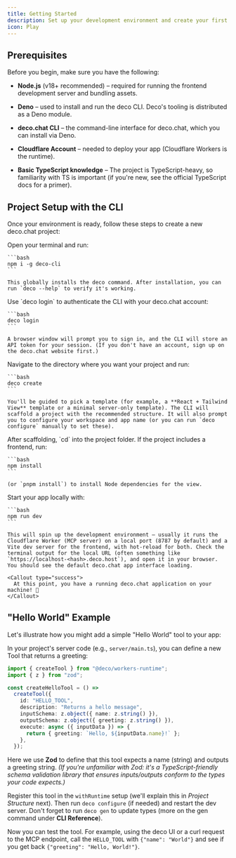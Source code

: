 ```yaml
---
title: Getting Started
description: Set up your development environment and create your first deco.chat project
icon: Play
---
```



## Prerequisites

Before you begin, make sure you have the following:

- **Node.js** (v18+ recommended) – required for running the frontend development server and bundling assets.

- **Deno** – used to install and run the deco CLI. Deco's tooling is distributed as a Deno module.

- **deco.chat CLI** – the command-line interface for deco.chat, which you can install via Deno.

- **Cloudflare Account** – needed to deploy your app (Cloudflare Workers is the runtime).

- **Basic TypeScript knowledge** – The project is TypeScript-heavy, so familiarity with TS is important (if you're new, see the official TypeScript docs for a primer).

## Project Setup with the CLI

Once your environment is ready, follow these steps to create a new deco.chat project:

<StepGroup>
  <Step number={1} title="Install the Deco CLI">
    Open your terminal and run:
    
    ```bash
    npm i -g deco-cli
    ```
    
    This globally installs the deco command. After installation, you can run `deco --help` to verify it's working.
  </Step>

  <Step number={2} title="Log in to deco.chat">
    Use `deco login` to authenticate the CLI with your deco.chat account:
    
    ```bash
    deco login
    ```
    
    A browser window will prompt you to sign in, and the CLI will store an API token for your session. (If you don't have an account, sign up on the deco.chat website first.)
  </Step>

  <Step number={3} title="Initialize a new project">
    Navigate to the directory where you want your project and run:
    
    ```bash
    deco create
    ```
    
    You'll be guided to pick a template (for example, a **React + Tailwind View** template or a minimal server-only template). The CLI will scaffold a project with the recommended structure. It will also prompt you to configure your workspace and app name (or you can run `deco configure` manually to set these).
  </Step>

  <Step number={4} title="Install dependencies">
    After scaffolding, `cd` into the project folder. If the project includes a frontend, run:
    
    ```bash
    npm install
    ```
    
    (or `pnpm install`) to install Node dependencies for the view.
  </Step>

  <Step number={5} title="Run the development server">
    Start your app locally with:
    
    ```bash
    npm run dev
    ```
    
    This will spin up the development environment – usually it runs the Cloudflare Worker (MCP server) on a local port (8787 by default) and a Vite dev server for the frontend, with hot-reload for both. Check the terminal output for the local URL (often something like `https://localhost-<hash>.deco.host`), and open it in your browser. You should see the default deco.chat app interface loading.
    
    <Callout type="success">
      At this point, you have a running deco.chat application on your machine! 🎉
    </Callout>
  </Step>
</StepGroup>

## "Hello World" Example

Let's illustrate how you might add a simple "Hello World" tool to your app:

In your project's server code (e.g., `server/main.ts`), you can define a new Tool that returns a greeting:

```typescript
import { createTool } from "@deco/workers-runtime";
import { z } from "zod";

const createHelloTool = () =>
  createTool({
    id: "HELLO_TOOL",
    description: "Returns a hello message",
    inputSchema: z.object({ name: z.string() }),
    outputSchema: z.object({ greeting: z.string() }),
    execute: async ({ inputData }) => {
      return { greeting: `Hello, ${inputData.name}!` };
    },
  });
```

Here we use **Zod** to define that this tool expects a name (string) and outputs a greeting string. _(If you're unfamiliar with Zod: it's a TypeScript-friendly schema validation library that ensures inputs/outputs conform to the types your code expects.)_

Register this tool in the `withRuntime` setup (we'll explain this in _Project Structure_ next). Then run `deco configure` (if needed) and restart the dev server. Don't forget to run `deco gen` to update types (more on the gen command under **CLI Reference**).

Now you can test the tool. For example, using the deco UI or a curl request to the MCP endpoint, call the `HELLO_TOOL` with `{"name": "World"}` and see if you get back `{"greeting": "Hello, World!"}`.
